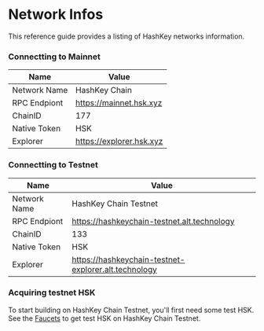 # Network Infos

This reference guide provides a listing of HashKey networks information.

### Connectting to Mainnet

| **Name**     | **Value**                |
| ------------ | ------------------------ |
| Network Name | HashKey Chain            |
| RPC Endpiont | https://mainnet.hsk.xyz  |
| ChainID      | 177                      |
| Native Token | HSK                      |
| Explorer     | https://explorer.hsk.xyz |

### Connectting to Testnet

| **Name**     | **Value**                                            |
| ------------ | ---------------------------------------------------- |
| Network Name | HashKey Chain Testnet                                |
| RPC Endpiont | https://hashkeychain-testnet.alt.technology          |
| ChainID      | 133                                                  |
| Native Token | HSK                                                  |
| Explorer     | https://hashkeychain-testnet-explorer.alt.technology |

### Acquiring testnet HSK

To start building on HashKey Chain Testnet, you'll first need some test HSK. See the [Faucets](/docs/Build-on-HashKey-Chain/Tools/Faucet) to get test HSK on HashKey Chain Testnet.
